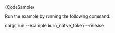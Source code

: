 
<DotEnvWarning />

<CodeBlock className="language-rust">
  {CodeSample}
</CodeBlock>

Run the example by running the following command:

<CodeBlock className="language-bash">
    cargo run --example burn_native_token --release
</CodeBlock>